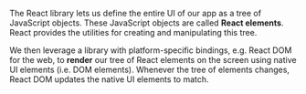 The React library lets us define the entire UI of our app as a tree of JavaScript objects. These JavaScript objects are called **React elements**. React provides the utilities for creating and manipulating this tree.

We then leverage a library with platform-specific bindings, e.g. React DOM for the web, to **render** our tree of React elements on the screen using native UI elements (i.e. DOM elements). Whenever the tree of elements changes, React DOM updates the native UI elements to match.
